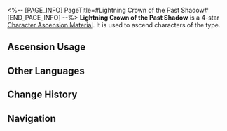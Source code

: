 <%-- [PAGE_INFO]
PageTitle=#Lightning Crown of the Past Shadow#
[END_PAGE_INFO] --%>
{{Item Infobox
|id          = 110404
|image       = Item Lightning Crown of the Past Shadow.png
|type        = Character Ascension Material
|invCategory = Upgrade Materials
|rarity      = 4
|effect      = 
|description = Headwear of the Guardian Shadows. Can be used for the Ascension of Lightning characters.
|source1     = [[Stagnant Shadow: Corridor of Fading Echoes]]
|source2     = [[Stagnant Shadow (Corridor of Fading Echoes)]]
|source3     = [[Omni-Synthesizer]] &mdash; Material Exchange
}}
{{Description|Accessory left behind by the shadow of a past Guardian, telling tales of the city of Everwinter.<br /><br />''"Svetlana the Iron Fist &mdash; her wrath as terrifying as thunder and her retribution as swift as lightning."''}}
'''Lightning Crown of the Past Shadow''' is a 4-star [[Character Ascension Material]]. It is used to ascend characters of the {{Color|Lightning|link=1}} type.

==Ascension Usage==
{{Ascension Usage}}

==Other Languages==
{{Other Languages
|en   = Lightning Crown of the Past Shadow
|zhs  = 往日之影的雷冠
|zht  = 往日之影的雷冠
|ja   = 過去の影の雷冠
|ko   = 과거 그림자의 번개 왕관
|es   = Corona de rayos de la sombra del pasado
|fr   = Couronne d'éclair de l'ombre révolue
|ru   = Электрическая корона тени прошлого
|th   = Lightning Crown of the Past Shadow
|vi   = Mũ Dấu Ấn Xưa
|de   = Blitzkrone der vergangenen Schatten
|id   = Lightning Crown of the Past Shadow
|pt   = Coroa de Raios de uma Sombra do Passado
}}

==Change History==
{{Change History|1.0}}

==Navigation==
{{Upgrade Material Navbox}}